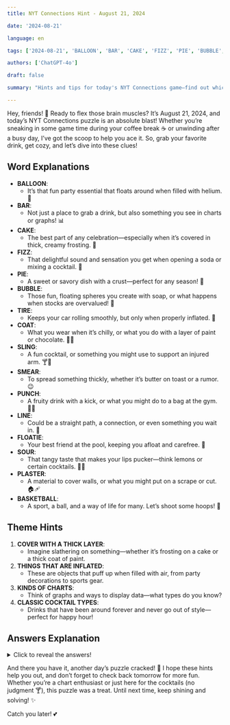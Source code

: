 ```yaml
---
title: NYT Connections Hint - August 21, 2024

date: '2024-08-21'

language: en

tags: ['2024-08-21', 'BALLOON', 'BAR', 'CAKE', 'FIZZ', 'PIE', 'BUBBLE', 'TIRE', 'COAT', 'SLING', 'SMEAR', 'PUNCH', 'LINE', 'FLOATIE', 'SOUR', 'PLASTER', 'BASKETBALL']

authors: ['ChatGPT-4o']

draft: false

summary: "Hints and tips for today's NYT Connections game—find out which words belong together..."

---
```


Hey, friends! 💖 Ready to flex those brain muscles? It’s August 21, 2024, and today’s NYT Connections puzzle is an absolute blast! Whether you’re sneaking in some game time during your coffee break ☕ or unwinding after a busy day, I’ve got the scoop to help you ace it. So, grab your favorite drink, get cozy, and let’s dive into these clues!

## Word Explanations

- **BALLOON**:
  - It’s that fun party essential that floats around when filled with helium. 🎈
- **BAR**:
  - Not just a place to grab a drink, but also something you see in charts or graphs! 📊
- **CAKE**:
  - The best part of any celebration—especially when it’s covered in thick, creamy frosting. 🍰
- **FIZZ**:
  - That delightful sound and sensation you get when opening a soda or mixing a cocktail. 🥂
- **PIE**:
  - A sweet or savory dish with a crust—perfect for any season! 🥧
- **BUBBLE**:
  - Those fun, floating spheres you create with soap, or what happens when stocks are overvalued! 🫧
- **TIRE**:
  - Keeps your car rolling smoothly, but only when properly inflated. 🚗
- **COAT**:
  - What you wear when it’s chilly, or what you do with a layer of paint or chocolate. 🧥🍫
- **SLING**:
  - A fun cocktail, or something you might use to support an injured arm. 🍸🩼
- **SMEAR**:
  - To spread something thickly, whether it’s butter on toast or a rumor. 😉
- **PUNCH**:
  - A fruity drink with a kick, or what you might do to a bag at the gym. 🥊🍹
- **LINE**:
  - Could be a straight path, a connection, or even something you wait in. 📏
- **FLOATIE**:
  - Your best friend at the pool, keeping you afloat and carefree. 🦩
- **SOUR**:
  - That tangy taste that makes your lips pucker—think lemons or certain cocktails. 🍋😝
- **PLASTER**:
  - A material to cover walls, or what you might put on a scrape or cut. 🏠🩹
- **BASKETBALL**:
  - A sport, a ball, and a way of life for many. Let’s shoot some hoops! 🏀

## Theme Hints

1. **COVER WITH A THICK LAYER**:
   - Imagine slathering on something—whether it’s frosting on a cake or a thick coat of paint.
2. **THINGS THAT ARE INFLATED**:
   - These are objects that puff up when filled with air, from party decorations to sports gear.
3. **KINDS OF CHARTS**:
   - Think of graphs and ways to display data—what types do you know?
4. **CLASSIC COCKTAIL TYPES**:
   - Drinks that have been around forever and never go out of style—perfect for happy hour!

## Answers Explanation

<details>
  <summary>Click to reveal the answers!</summary>

- **COVER WITH A THICK LAYER**: CAKE, COAT, PLASTER, SMEAR
  - Whether it's a delicious dessert or home improvement, these all involve adding a hefty layer of something. 🍰🧥🏠

- **THINGS THAT ARE INFLATED**: BALLOON, BASKETBALL, FLOATIE, TIRE
  - All these items need a bit of air to reach their full potential—time to pump them up! 🎈🏀🦩

- **KINDS OF CHARTS**: BAR, BUBBLE, LINE, PIE
  - These are classic ways to present data, each with its own unique style. 📊📈🥧

- **CLASSIC COCKTAIL TYPES**: FIZZ, PUNCH, SLING, SOUR
  - Whether you’re into something fizzy or tangy, these cocktails have got you covered. 🍹🍋

</details>

And there you have it, another day’s puzzle cracked! 🧠 I hope these hints help you out, and don’t forget to check back tomorrow for more fun. Whether you’re a chart enthusiast or just here for the cocktails (no judgment 🍸), this puzzle was a treat. Until next time, keep shining and solving! ✨

Catch you later! 💕
